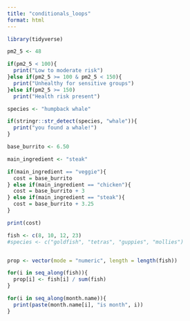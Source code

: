 ```yaml
---
title: "conditionals_loops"
format: html
---
```


```r
library(tidyverse)

```


```r
pm2_5 <- 48

if(pm2_5 < 100){
  print("Low to moderate risk")
}else if(pm2_5 >= 100 & pm2_5 < 150){
  print("Unhealthy for sensitive groups")
}else if(pm2_5 >= 150)
  print("Health risk present")

```

```r
species <- "humpback whale"

if(stringr::str_detect(species, "whale")){
  print("you found a whale!")
}
```

```r
base_burrito <- 6.50

main_ingredient <- "steak"

if(main_ingredient == "veggie"){
  cost = base_burrito
} else if(main_ingredient == "chicken"){
  cost = base_burrito + 3
} else if(main_ingredient == "steak"){
  cost = base_burrito + 3.25
}

print(cost)
```

```r
fish <- c(8, 10, 12, 23)
#species <- c("goldfish", "tetras", "guppies", "mollies")


prop <- vector(mode = "numeric", length = length(fish))

for(i in seq_along(fish)){
  prop[i] <- fish[i] / sum(fish)
}

```
```r

for(i in seq_along(month.name)){
  print(paste(month.name[i], "is month", i))
}
```
```r

```

